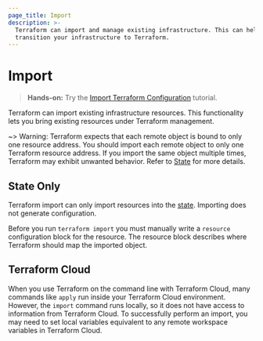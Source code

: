 ```yaml
---
page_title: Import
description: >-
  Terraform can import and manage existing infrastructure. This can help you
  transition your infrastructure to Terraform.
---
```


# Import

> **Hands-on:** Try the [Import Terraform Configuration](https://learn.hashicorp.com/tutorials/terraform/state-import?in=terraform/state&utm_source=WEBSITE&utm_medium=WEB_IO&utm_offer=ARTICLE_PAGE&utm_content=DOCS) tutorial.

Terraform can import existing infrastructure resources. This functionality lets you bring existing resources under Terraform management.

~> Warning: Terraform expects that each remote object is bound to only one resource address. You should import each remote object to only one Terraform resource address. If you import the same object multiple times, Terraform may exhibit unwanted behavior. Refer to [State](/language/state) for more details.

## State Only

Terraform import can only import resources into the [state](/language/state). Importing does not generate configuration.

Before you run `terraform import` you must manually write a `resource` configuration block for the resource. The resource block describes where Terraform should map the imported object.

## Terraform Cloud

When you use Terraform on the command line with Terraform Cloud, many commands like `apply` run inside your Terraform Cloud environment. However, the `import` command runs locally, so it does not have access to information from Terraform Cloud. To successfully perform an import, you may need to set local variables equivalent to any remote workspace variables in Terraform Cloud.
